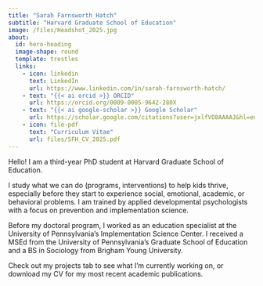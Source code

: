 ```yaml
---
title: "Sarah Farnsworth Hatch"
subtitle: "Harvard Graduate School of Education"
image: /files/Headshot_2025.jpg
about:
  id: hero-heading
  image-shape: round
  template: trestles
  links: 
    - icon: linkedin
      text: LinkedIn
      url: https://www.linkedin.com/in/sarah-farnsworth-hatch/
    - text: "{{< ai orcid >}} ORCID"
      url: https://orcid.org/0009-0005-9642-280X
    - text: "{{< ai google-scholar >}} Google Scholar"
      url: https://scholar.google.com/citations?user=jxlfVO8AAAAJ&hl=en&oi=ao
    - icon: file-pdf
      text: "Curriculum Vitae"
      url: files/SFH_CV_2025.pdf
---
```


Hello! I am a third-year PhD student at Harvard Graduate School of Education. 

I study what we can do (programs, interventions) to help kids thrive, especially before they start to experience social, emotional, academic, or behavioral problems. I am trained by applied developmental psychologists with a focus on prevention and implementation science. 

Before my doctoral program, I worked as an education specialist at the University of Pennsylvania's Implementation Science Center. I received a MSEd from the University of Pennsylvania's Graduate School of Education and a BS in Sociology from Brigham Young University. 

Check out my projects tab to see what I'm currently working on, or download my CV for my most recent academic publications.